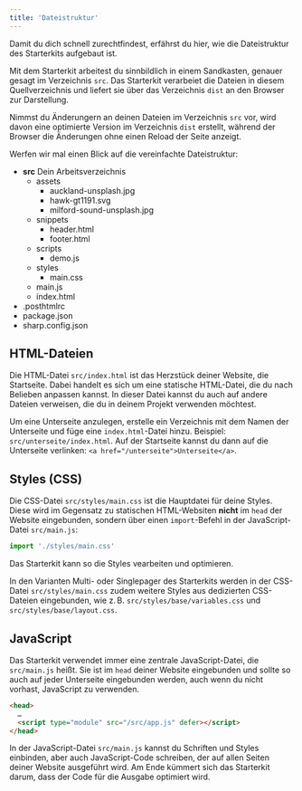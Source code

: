 ```yaml
---
title: 'Dateistruktur'
---
```



<Lead>
  Damit du dich schnell zurechtfindest, erfährst du hier, wie die Dateistruktur
  des Starterkits aufgebaut ist.
</Lead>

Mit dem Starterkit arbeitest du sinnbildlich in einem Sandkasten, genauer gesagt im Verzeichnis `src`. Das Starterkit verarbeiet die Dateien in diesem Quellverzeichnis und liefert sie über das Verzeichnis `dist` an den Browser zur Darstellung.

Nimmst du Änderungern an deinen Dateien im Verzeichnis `src` vor, wird davon eine optimierte Version im Verzeichnis `dist` erstellt, während der Browser die Änderungen ohne einen Reload der Seite anzeigt.

Werfen wir mal einen Blick auf die vereinfachte Dateistruktur:

<FileTree>

- **src** Dein Arbeitsverzeichnis
  - assets
    - auckland-unsplash.jpg
    - hawk-gt1191.svg
    - milford-sound-unsplash.jpg
  - snippets
    - header.html
    - footer.html
  - scripts
    - demo.js
  - styles
    - main.css
  - main.js
  - index.html
- .posthtmlrc
- package.json
- sharp.config.json

</FileTree>

## HTML-Dateien

Die HTML-Datei `src/index.html` ist das Herzstück deiner Website, die Startseite. Dabei handelt es sich um eine statische HTML-Datei, die du nach Belieben anpassen kannst. In dieser Datei kannst du auch auf andere Dateien verweisen, die du in deinem Projekt verwenden möchtest.

Um eine Unterseite anzulegen, erstelle ein Verzeichnis mit dem Namen der Unterseite und füge eine `index.html`-Datei hinzu. Beispiel: `src/unterseite/index.html`. Auf der Startseite kannst du dann auf die Unterseite verlinken: `<a href="/unterseite">Unterseite</a>`.

## Styles (CSS)

Die CSS-Datei `src/styles/main.css` ist die Hauptdatei für deine Styles. Diese wird im Gegensatz zu statischen HTML-Websiten **nicht** im `head` der Website eingebunden, sondern über einen `import`-Befehl in der JavaScript-Datei `src/main.js`:

```js title="src/main.js"
import './styles/main.css'
```

Das Starterkit kann so die Styles vearbeiten und optimieren.

In den Varianten Multi- oder Singlepager des Starterkits werden in der CSS-Datei `src/styles/main.css` zudem weitere Styles aus dedizierten CSS-Dateien eingebunden, wie z. B. `src/styles/base/variables.css` und `src/styles/base/layout.css`.

## JavaScript

Das Starterkit verwendet immer eine zentrale JavaScript-Datei, die `src/main.js` heißt. Sie ist im `head` deiner Website eingebunden und sollte so auch auf jeder Unterseite eingebunden werden, auch wenn du nicht vorhast, JavaScript zu verwenden.

```html title="src/index.html"
<head>
  …
  <script type="module" src="/src/app.js" defer></script>
</head>
```

In der JavaScript-Datei `src/main.js` kannst du Schriften und Styles einbinden, aber auch JavaScript-Code schreiben, der auf allen Seiten deiner Website ausgeführt wird. Am Ende kümmert sich das Starterkit darum, dass der Code für die Ausgabe optimiert wird.
